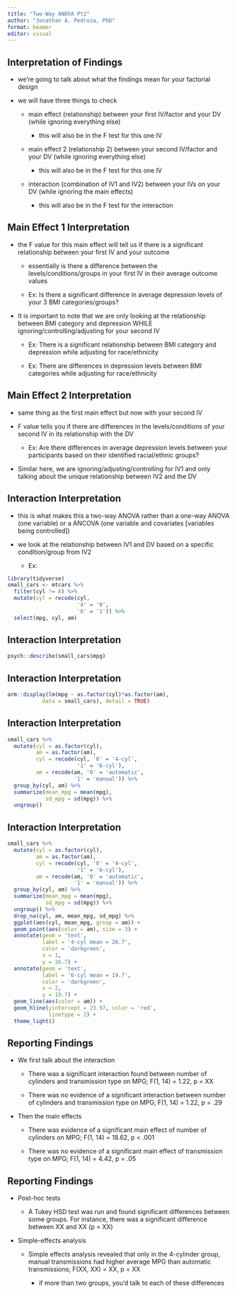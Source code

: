 ```yaml
---
title: "Two-Way ANOVA Pt2"
author: "Jonathan A. Pedroza, PhD"
format: beamer
editor: visual
---
```


## Interpretation of Findings

-   we're going to talk about what the findings mean for your factorial design

-   we will have three things to check

    -   main effect (relationship) between your first IV/factor and your DV (while ignoring everything else)

        -   this will also be in the F test for this one IV

    -   main effect 2 (relationship 2) between your second IV/factor and your DV (while ignoring everything else)

        -   this will also be in the F test for this one IV

    -   interaction (combination of IV1 and IV2) between your IVs on your DV (while ignoring the main effects)

        -   this will also be in the F test for the interaction

## Main Effect 1 Interpretation

-   the F value for this main effect will tell us if there is a significant relationship between your first IV and your outcome

    -   essentially is there a difference between the levels/conditions/groups in your first IV in their average outcome values

    -   Ex: Is there a significant difference in average depression levels of your 3 BMI categories/groups?

-   It is important to note that we are only looking at the relationship between BMI category and depression WHILE ignoring/controlling/adjusting for your second IV

    -   Ex: There is a significant relationship between BMI category and depression while adjusting for race/ethnicity

    -   Ex: There are differences in depression levels between BMI categories while adjusting for race/ethnicity

## Main Effect 2 Interpretation

-   same thing as the first main effect but now with your second IV

-   F value tells you if there are differences in the levels/conditions of your second IV in its relationship with the DV

    -   Ex: Are there differences in average depression levels between your participants based on their identified racial/ethnic groups?

-   Similar here, we are ignoring/adjusting/controlling for IV1 and only talking about the unique relationship between IV2 and the DV

## Interaction Interpretation

-   this is what makes this a two-way ANOVA rather than a one-way ANOVA (one variable) or a ANCOVA (one variable and covariates \[variables being controlled\])

-   we look at the relationship between IV1 and DV based on a specific condition/group from IV2

    -   Ex:

```r
library(tidyverse)
small_cars <- mtcars %>% 
  filter(cyl != 8) %>% 
  mutate(cyl = recode(cyl,
                      '4' = '0',
                      '6' = '1')) %>% 
  select(mpg, cyl, am)
```

## Interaction Interpretation

```r
psych::describe(small_cars$mpg)
```

## Interaction Interpretation

```r
arm::display(lm(mpg ~ as.factor(cyl)*as.factor(am),
           data = small_cars), detail = TRUE)
```

## Interaction Interpretation

```r
small_cars %>%
  mutate(cyl = as.factor(cyl),
         am = as.factor(am),
         cyl = recode(cyl, '0' = '4-cyl',
                      '1' = '6-cyl'),
         am = recode(am, '0' = 'automatic',
                     '1' = 'manual')) %>% 
  group_by(cyl, am) %>% 
  summarize(mean_mpg = mean(mpg),
            sd_mpg = sd(mpg)) %>% 
  ungroup() 
```

## Interaction Interpretation

```r
small_cars %>%
  mutate(cyl = as.factor(cyl),
         am = as.factor(am),
         cyl = recode(cyl, '0' = '4-cyl',
                      '1' = '6-cyl'),
         am = recode(am, '0' = 'automatic',
                     '1' = 'manual')) %>% 
  group_by(cyl, am) %>% 
  summarize(mean_mpg = mean(mpg),
            sd_mpg = sd(mpg)) %>% 
  ungroup() %>% 
  drop_na(cyl, am, mean_mpg, sd_mpg) %>% 
  ggplot(aes(cyl, mean_mpg, group = am)) + 
  geom_point(aes(color = am), size = 3) + 
  annotate(geom = 'text',
           label = '4-cyl mean = 26.7',
           color = 'darkgreen',
           x = 1,
           y = 26.7) + 
  annotate(geom = 'text',
           label = '6-cyl mean = 19.7',
           color = 'darkgreen',
           x = 2,
           y = 19.7) + 
  geom_line(aes(color = am)) + 
  geom_hline(yintercept = 23.97, color = 'red',
             linetype = 2) + 
  theme_light()
```

## Reporting Findings

-   We first talk about the interaction

    -   There was a significant interaction found between number of cylinders and transmission type on MPG; F(1, 14) = 1.22, p = XX

    -   There was no evidence of a significant interaction between number of cylinders and transmission type on MPG; F(1, 14) = 1.22, p = .29

-   Then the main effects

    -   There was evidence of a significant main effect of number of cylinders on MPG; F(1, 14) = 18.62, p \< .001

    -   There was no evidence of a significant main effect of transmission type on MPG; F(1, 14) = 4.42, p = .05

## Reporting Findings

-   Post-hoc tests

    -   A Tukey HSD test was run and found significant differences between some groups. For instance, there was a significant difference between XX and XX (p = XX)

-   Simple-effects analysis

    -   Simple effects analysis revealed that only in the 4-cylinder group, manual transmissions had higher average MPG than automatic transmissions; F(XX, XX) = XX, p = XX

        -   if more than two groups, you'd talk to each of these differences
